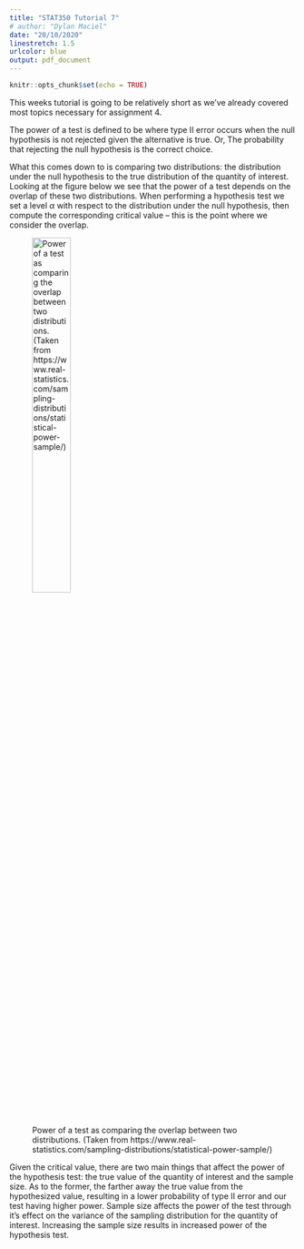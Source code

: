---
title: "STAT350 Tutorial 7"
# author: "Dylan Maciel"
date: "20/10/2020"
linestretch: 1.5
urlcolor: blue
output: pdf_document
---

```{r setup, include=FALSE}
knitr::opts_chunk$set(echo = TRUE)
``` 


This weeks tutorial is going to be relatively short as we've already covered 
most topics necessary for assignment 4. 

\subsection*{Power of a Staistical Test}

The power of a test is defined to be 
\begin{align*}
  Power = 1 - \beta = 1 - P(\text{Type II Error}),
\end{align*}
where type II error occurs when the null hypothesis is not rejected given the 
alternative is true. Or, The probability that rejecting the null hypothesis is
the correct choice.

What this comes down to is comparing two distributions: 
the distribution under the null hypothesis to the true distribution of the 
quantity of interest. Looking at the figure below we see that the power of a 
test depends on the overlap of these two distributions. When performing a
hypothesis test we set a level $\alpha$ with respect to the distribution under
the null hypothesis, then compute the corresponding critical value -- this is 
the point where we consider the overlap. 


![Power of a test as comparing the overlap between two distributions. (Taken from https://www.real-statistics.com/sampling-distributions/statistical-power-sample/)](C:\Users\dylan\Desktop\STAT 350 Stuff\statistical-power-chart.png){width=40%}


Given the critical value, there are two main things that affect the power of the 
hypothesis test: the true value of the quantity of interest and the sample size. 
As to the former, the farther away the true value from the hypothesized 
value, resulting in a lower probability of type II error and our test having 
higher power. Sample size affects the power of the test through it's effect on 
the variance of the sampling distribution for the quantity of interest.
Increasing the sample size results in increased power of the hypothesis test.